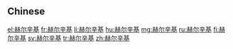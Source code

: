 ==Chinese==
{{zh-see|赫爾辛基}}

[[el:赫尔辛基]]
[[fr:赫尔辛基]]
[[li:赫尔辛基]]
[[hu:赫尔辛基]]
[[mg:赫尔辛基]]
[[ru:赫尔辛基]]
[[fi:赫尔辛基]]
[[sv:赫尔辛基]]
[[tr:赫尔辛基]]
[[zh:赫尔辛基]]